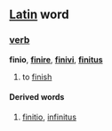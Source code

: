 ==[[Latin]] word==
===[[verb]]===
'''finio''', '''[[finire]]''', '''[[finivi]]''', '''[[finitus]]'''

# to [[finish]]
====Derived words====
# [[finitio]], [[infinitus]]